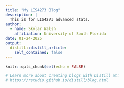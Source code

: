 ```yaml
---
title: "My LIS4273 Blog"
description: |
  This is for LIS4273 advanced stats.
author:
  - name: Skylar Walsh
    affiliation: University of South Florida
date: 01-24-2025
output:
  distill::distill_article:
    self_contained: false
---
```


```r
knitr::opts_chunk$set(echo = FALSE)

# Learn more about creating blogs with Distill at:
# https://rstudio.github.io/distill/blog.html

```



